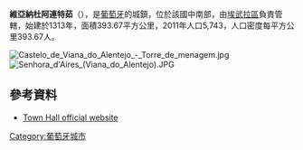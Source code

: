 {{Coord|38|17|N|7|59|W|display=title}}

'''維亞納杜阿連特茹'''（{{lang-pt|Viana do Alentejo}}），是[[葡萄牙|葡萄牙]]的城鎮，位於該國中南部，由[[埃武拉區|埃武拉區]]負責管轄，始建於1313年，面積393.67平方公里，2011年人口5,743，人口密度每平方公里393.67人。

[[Image:Castelo_de_Viana_do_Alentejo_-_Torre_de_menagem.jpg|center]]
[[Image:Senhora_d'Aires_(Viana_do_Alentejo).JPG|center]]

==參考資料==
*[http://www.cm-vianadoalentejo.pt Town Hall official website] {{Wayback|url=http://www.cm-vianadoalentejo.pt/ |date=20040523223242 }}

{{Portugal-geo-stub}}
[[Category:葡萄牙城市|Category:葡萄牙城市]]